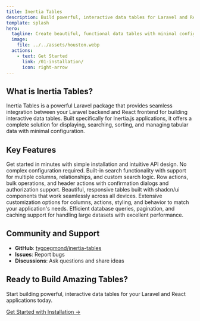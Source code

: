 ```yaml
---
title: Inertia Tables
description: Build powerful, interactive data tables for Laravel and React with Inertia.js integration.
template: splash
hero:
  tagline: Create beautiful, functional data tables with minimal configuration
  image:
    file: ../../assets/houston.webp
  actions:
    - text: Get Started
      link: /01-installation/
      icon: right-arrow
---
```



## What is Inertia Tables?

Inertia Tables is a powerful Laravel package that provides seamless integration between your Laravel backend and React frontend for building interactive data tables. Built specifically for Inertia.js applications, it offers a complete solution for displaying, searching, sorting, and managing tabular data with minimal configuration.

## Key Features

<CardGrid>
	<Card title="🚀 Easy Setup" icon="rocket">
		Get started in minutes with simple installation and intuitive API design. No complex configuration required.
	</Card>
	<Card title="🔍 Powerful Search" icon="magnifier">
		Built-in search functionality with support for multiple columns, relationships, and custom search logic.
	</Card>
	<Card title="⚡ Interactive Actions" icon="lightning">
		Row actions, bulk operations, and header actions with confirmation dialogs and authorization support.
	</Card>
	<Card title="📱 Responsive Design" icon="tablet">
		Beautiful, responsive tables built with shadcn/ui components that work seamlessly across all devices.
	</Card>
	<Card title="🎨 Customizable" icon="setting">
		Extensive customization options for columns, actions, styling, and behavior to match your application's needs.
	</Card>
	<Card title="⚡ Performance Optimized" icon="approve-check">
		Efficient database queries, pagination, and caching support for handling large datasets with excellent performance.
	</Card>
</CardGrid>

## Community and Support

- **GitHub**: [tygoegmond/inertia-tables](https://github.com/tygoegmond/inertia-tables)
- **Issues**: Report bugs
- **Discussions**: Ask questions and share ideas

## Ready to Build Amazing Tables?

Start building powerful, interactive data tables for your Laravel and React applications today.

[Get Started with Installation →](/01-installation/)
